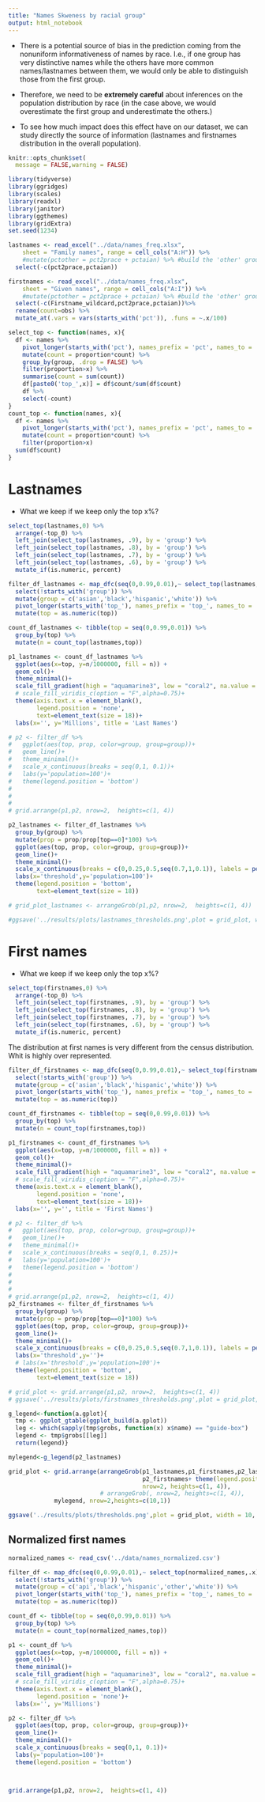 ```yaml
---
title: "Names Skweness by racial group"
output: html_notebook
---
```


- There is a potential source of bias in the prediction coming from the nonuniform informativeness of names by race. I.e., if one group has very distinctive names while the others have more common names/lastnames between them, we would only be able to distinguish those from the first group.

- Therefore, we need to be __extremely careful__ about inferences on the population distribution by race (in the case above, we would overestimate the first group and underestimate the others.)

- To see how much impact does this effect have on our dataset, we can study directly the source of information (lastnames and firstnames distribution in the overall population).


```r

knitr::opts_chunk$set(
  message = FALSE,warning = FALSE)
```

```r
library(tidyverse)
library(ggridges)
library(scales)
library(readxl)
library(janitor)
library(ggthemes)
library(gridExtra)
set.seed(1234)
```

```r
lastnames <- read_excel("../data/names_freq.xlsx", 
    sheet = "Family names", range = cell_cols("A:H")) %>% 
    #mutate(pctother = pct2prace + pctaian) %>% #build the 'other' group 
  select(-c(pct2prace,pctaian))

firstnames <- read_excel("../data/names_freq.xlsx", 
    sheet = "Given names", range = cell_cols("A:I")) %>% 
    #mutate(pctother = pct2prace + pctaian) %>% #build the 'other' group 
  select(-c(Firstname_wildcard,pct2prace,pctaian))%>% 
  rename(count=obs) %>% 
  mutate_at(.vars = vars(starts_with('pct')), .funs = ~.x/100)
```


```r
select_top <- function(names, x){
  df <- names %>% 
    pivot_longer(starts_with('pct'), names_prefix = 'pct', names_to = 'group', values_to = 'proportion') %>% 
    mutate(count = proportion*count) %>%
    group_by(group, .drop = FALSE) %>% 
    filter(proportion>x) %>%
    summarise(count = sum(count)) 
    df[paste0('top_',x)] = df$count/sum(df$count)
    df %>% 
    select(-count)
}
count_top <- function(names, x){
  df <- names %>% 
    pivot_longer(starts_with('pct'), names_prefix = 'pct', names_to = 'group', values_to = 'proportion') %>% 
    mutate(count = proportion*count) %>%
    filter(proportion>x)
  sum(df$count)
}
```


# Lastnames

- What we keep if we keep only the top x%?


```r

select_top(lastnames,0) %>% 
  arrange(-top_0) %>% 
  left_join(select_top(lastnames, .9), by = 'group') %>% 
  left_join(select_top(lastnames, .8), by = 'group') %>% 
  left_join(select_top(lastnames, .7), by = 'group') %>% 
  left_join(select_top(lastnames, .6), by = 'group') %>% 
  mutate_if(is.numeric, percent)
```

```r
filter_df_lastnames <- map_dfc(seq(0,0.99,0.01),~ select_top(lastnames,.x)) %>%   
  select(!starts_with('group')) %>% 
  mutate(group = c('asian','black','hispanic','white')) %>% 
  pivot_longer(starts_with('top_'), names_prefix = 'top_', names_to = 'top', values_to = 'prop') %>% 
  mutate(top = as.numeric(top))

count_df_lastnames <- tibble(top = seq(0,0.99,0.01)) %>%
  group_by(top) %>% 
  mutate(n = count_top(lastnames,top))

```

```r

p1_lastnames <- count_df_lastnames %>% 
  ggplot(aes(x=top, y=n/1000000, fill = n)) +
  geom_col()+
  theme_minimal()+
  scale_fill_gradient(high = "aquamarine3", low = "coral2", na.value = NA)+
  # scale_fill_viridis_c(option = "F",alpha=0.75)+
  theme(axis.text.x = element_blank(),
        legend.position = 'none',
        text=element_text(size = 18))+
  labs(x='', y='Millions', title = 'Last Names')

# p2 <- filter_df %>% 
#   ggplot(aes(top, prop, color=group, group=group))+
#   geom_line()+
#   theme_minimal()+
#   scale_x_continuous(breaks = seq(0,1, 0.1))+
#   labs(y='population=100')+
#   theme(legend.position = 'bottom')
# 
# 
# 
# grid.arrange(p1,p2, nrow=2,  heights=c(1, 4))

p2_lastnames <- filter_df_lastnames %>% 
  group_by(group) %>% 
  mutate(prop = prop/prop[top==0]*100) %>% 
  ggplot(aes(top, prop, color=group, group=group))+
  geom_line()+
  theme_minimal()+
  scale_x_continuous(breaks = c(0,0.25,0.5,seq(0.7,1,0.1)), labels = percent_format(accuracy = 1.0))+
  labs(x='threshold',y='population=100')+
  theme(legend.position = 'bottom',
        text=element_text(size = 18))

# grid_plot_lastnames <- arrangeGrob(p1,p2, nrow=2,  heights=c(1, 4))

#ggsave('../results/plots/lastnames_thresholds.png',plot = grid_plot, width = 10, height = 6, dpi=300)
```




# First names

- What we keep if we keep only the top x%?

```r

select_top(firstnames,0) %>% 
  arrange(-top_0) %>% 
  left_join(select_top(firstnames, .9), by = 'group') %>% 
  left_join(select_top(firstnames, .8), by = 'group') %>% 
  left_join(select_top(firstnames, .7), by = 'group') %>% 
  left_join(select_top(firstnames, .6), by = 'group') %>% 
  mutate_if(is.numeric, percent)
```


The distribution at first names is very different from the census distribution. Whit is highly over represented. 

```r
filter_df_firstnames <- map_dfc(seq(0,0.99,0.01),~ select_top(firstnames,.x)) %>%   
  select(!starts_with('group')) %>% 
  mutate(group = c('asian','black','hispanic','white')) %>% 
  pivot_longer(starts_with('top_'), names_prefix = 'top_', names_to = 'top', values_to = 'prop') %>% 
  mutate(top = as.numeric(top))

count_df_firstnames <- tibble(top = seq(0,0.99,0.01)) %>%
  group_by(top) %>% 
  mutate(n = count_top(firstnames,top))

```

```r

p1_firstnames <- count_df_firstnames %>% 
  ggplot(aes(x=top, y=n/1000000, fill = n)) +
  geom_col()+
  theme_minimal()+
  scale_fill_gradient(high = "aquamarine3", low = "coral2", na.value = NA)+
  # scale_fill_viridis_c(option = "F",alpha=0.75)+
  theme(axis.text.x = element_blank(),
        legend.position = 'none',
        text=element_text(size = 18))+
  labs(x='', y='', title = 'First Names')

# p2 <- filter_df %>% 
#   ggplot(aes(top, prop, color=group, group=group))+
#   geom_line()+
#   theme_minimal()+
#   scale_x_continuous(breaks = seq(0,1, 0.25))+
#   labs(y='population=100')+
#   theme(legend.position = 'bottom')
# 
# 
# 
# grid.arrange(p1,p2, nrow=2,  heights=c(1, 4))
p2_firstnames <- filter_df_firstnames %>% 
  group_by(group) %>% 
  mutate(prop = prop/prop[top==0]*100) %>% 
  ggplot(aes(top, prop, color=group, group=group))+
  geom_line()+
  theme_minimal()+
  scale_x_continuous(breaks = c(0,0.25,0.5,seq(0.7,1,0.1)), labels = percent_format(accuracy = 1.0))+
  labs(x='threshold',y='')+
  # labs(x='threshold',y='population=100')+
  theme(legend.position = 'bottom',
        text=element_text(size = 18))

# grid_plot <- grid.arrange(p1,p2, nrow=2,  heights=c(1, 4))
# ggsave('../results/plots/firstnames_thresholds.png',plot = grid_plot, width = 10, height = 6, dpi=300)

```


```r
g_legend<-function(a.gplot){
  tmp <- ggplot_gtable(ggplot_build(a.gplot))
  leg <- which(sapply(tmp$grobs, function(x) x$name) == "guide-box")
  legend <- tmp$grobs[[leg]]
  return(legend)}
```

```r

mylegend<-g_legend(p2_lastnames)

grid_plot <- grid.arrange(arrangeGrob(p1_lastnames,p1_firstnames,p2_lastnames+ theme(legend.position="none"),
                                      p2_firstnames+ theme(legend.position="none"),
                                      nrow=2, heights=c(1, 4)),
                          # arrangeGrob(, nrow=2, heights=c(1, 4)),
             mylegend, nrow=2,heights=c(10,1))

ggsave('../results/plots/thresholds.png',plot = grid_plot, width = 10, height = 6, dpi=300, scale = 1.2)
```




## Normalized first names

```r
normalized_names <- read_csv('../data/names_normalized.csv')
```



```r
filter_df <- map_dfc(seq(0,0.99,0.01),~ select_top(normalized_names,.x)) %>%   
  select(!starts_with('group')) %>% 
  mutate(group = c('api','black','hispanic','other','white')) %>% 
  pivot_longer(starts_with('top_'), names_prefix = 'top_', names_to = 'top', values_to = 'prop') %>% 
  mutate(top = as.numeric(top))

count_df <- tibble(top = seq(0,0.99,0.01)) %>%
  group_by(top) %>% 
  mutate(n = count_top(normalized_names,top))
```


```r
p1 <- count_df %>% 
  ggplot(aes(x=top, y=n/1000000, fill = n)) +
  geom_col()+
  theme_minimal()+
  scale_fill_gradient(high = "aquamarine3", low = "coral2", na.value = NA)+
  # scale_fill_viridis_c(option = "F",alpha=0.75)+
  theme(axis.text.x = element_blank(),
        legend.position = 'none')+
  labs(x='', y='Millions')

p2 <- filter_df %>% 
  ggplot(aes(top, prop, color=group, group=group))+
  geom_line()+
  theme_minimal()+
  scale_x_continuous(breaks = seq(0,1, 0.1))+
  labs(y='population=100')+
  theme(legend.position = 'bottom')



grid.arrange(p1,p2, nrow=2,  heights=c(1, 4))
```

